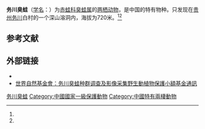 {{NoteTA|G1=LS}}
{{Speciesbox
| name = 务川臭蛙
| status = VU
| status_system = iucn3.1
| status_ref = <ref name=iucn>{{cite iucn |author= IUCN SSC Amphibian Specialist Group.|title= ''Odorrana wuchuanensis'' |year= 2020|page= e.T58751A63847147|accessdate=12 July 2020}}</ref>
| image = 
| genus = Odorrana
| species = wuchuanensis
| authority = (Xu, 1983)<ref name='id4949'>{{cite web| url =http://www.bioinfo.cn/db05/BjdwSpecies.php?action=view&id=4949| title =务川臭蛙| work =《中国动物物种编目数据库》| publisher =中国科学院微生物研究所| author =中国科学院动物研究所| accessdate =2009-04-11| deadurl =yes| archiveurl =https://web.archive.org/web/20160305052340/http://www.bioinfo.cn/db05/BjdwSpecies.php?action=view&id=4949| archivedate =2016-03-05}}</ref>
}}

'''务川臭蛙'''（[[学名|学名]]：{{lang|la|''Rana wuchuanensis''}}）为[[赤蛙科|赤蛙科]][[臭蛙属|臭蛙属]]的[[两栖动物|两栖动物]]，是中国的特有物种。只发现在[[贵州|贵州]][[务川|务川]]白村的一个深山溶洞内，海拔为720米。<ref name=iucn /><ref name='id4949'/>

== 参考文献 ==
{{reflist}}

==外部链接==
*{{cite news|publisher=[[貴州都市報|貴州都市報]]|date=2009年1月19日|title=『務川臭蛙』版圖增４倍|url=http://news.gog.com.cn/system/2009/01/19/010462097.shtml|deadurl=yes|archiveurl=https://web.archive.org/web/20130622161843/http://news.gog.com.cn/system/2009/01/19/010462097.shtml|archivedate=2013年6月22日|accessdate=2013年2月6日}}
*[https://web.archive.org/web/20090108050810/http://www.wwfchina.org/aboutwwf/whatwedo/species/frog.shtm 世界自然基金會：务川臭蛙种群调查及影像采集][http://www.fjbirds.org/bbs/attachment.php?aid=37945&k=084989f5e03b8a60d6dd2e164e13a26b&t=1231891843 野生動植物保護小額基金通訊]{{dead link|date=2018年5月 |bot=InternetArchiveBot |fix-attempted=yes }}

{{Wikispecies|Rana wuchuanensis}}
{{Taxonbar|from=Q1018083}}

[[Category:臭蛙属|务川臭蛙]]
[[Category:中國國家一級保護動物|Category:中國國家一級保護動物]]
[[Category:中國特有兩棲動物|Category:中國特有兩棲動物]]


{{amphibian-stub}}